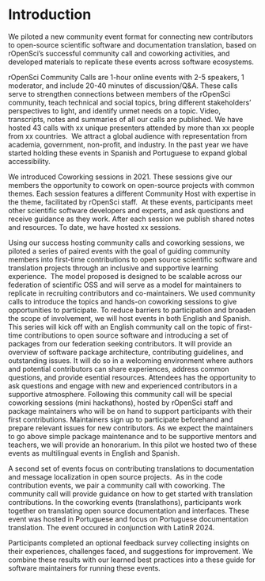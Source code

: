 # Introduction

We piloted a new community event format for connecting new contributors to open-source scientific software and documentation translation, based on rOpenSci’s successful community call and coworking activities, and developed materials to replicate these events across software ecosystems. 

rOpenSci Community Calls are 1-hour online events with 2-5 speakers, 1 moderator, and include 20-40 minutes of discussion/Q&A.
These calls serve to strengthen connections between members of the rOpenSci community, teach technical and social topics, bring different stakeholders’ perspectives to light, and identify unmet needs on a topic.
Video, transcripts, notes and summaries of all our calls are published.
We have hosted 43 calls with xx unique presenters attended by more than xx people from xx countries. 
We attract a global audience with representation from academia, government, non-profit, and industry.
In the past year we have started holding these events in Spanish and Portuguese to expand global accessibility.

We introduced Coworking sessions in 2021.
These sessions give our members the opportunity to cowork on open-source projects with common themes.
Each session features a different Community Host with expertise in the theme, facilitated by rOpenSci staff. 
At these events, participants meet other scientific software developers and experts, and ask questions and receive guidance as they work.
After each session we publish shared notes and resources.
To date, we have hosted xx sessions. 

Using our success hosting community calls and coworking sessions, we piloted a series of paired events with the goal of guiding community members into first-time contributions to open source scientific software and translation projects through an inclusive and supportive learning experience. 
The model proposed is designed to be scalable across our federation of scientific OSS and will serve as a model for maintainers to replicate in recruiting contributors and co-maintainers.
We used community calls to introduce the topics and hands-on coworking sessions to give opportunities to participate.
To reduce barriers to participation and broaden the scope of involvement, we will host events in both English and Spanish.
This series will kick off with an English community call on the topic of first-time contributions to open source software and introducing a set of packages from our federation seeking contributors.
It will provide an overview of software package architecture, contributing guidelines, and outstanding issues.
It will do so in a welcoming environment where authors and potential contributors can share experiences, address common questions, and provide esential resources.
Attendees has the opportunity to ask questions and engage with new and experienced contributors in a supportive atmosphere.
Following this community call will be special coworking sessions (mini hackathons), hosted by rOpenSci staff and package maintainers who will be on hand to support participants with their first contributions.
Maintainers sign up to participate beforehand and prepare relevant issues for new contributors.
As we expect the maintainers to go above simple package maintenance and to be supportive mentors and teachers, we will provide an honorarium.
In this pilot we hosted two of these events as multilingual events in English and Spanish.

A second set of events focus on contributing translations to documentation and message localization in open source projects. 
As in the code contribution events, we pair a community call with coworking.
The community call will provide guidance on how to get started with translation contributions.
In the coworking events (translathons), participants work together on translating open source documentation and interfaces.
These event was hosted in Portuguese and focus on Portuguese documentation translation.
The event occured in conjunction with LatinR 2024.

Participants completed an optional feedback survey collecting insights on their experiences, challenges faced, and suggestions for improvement.
We combine these results with our learned best practices into a these guide for software maintainers for running these events.
